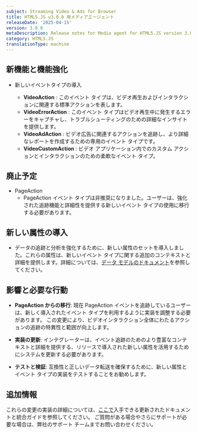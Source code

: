 ```yaml
---
subject: Streaming Video & Ads for Browser
title: HTML5.JS v3.0.0 用メディアエージェント
releaseDate: '2025-04-15'
version: 3.0.0
metaDescription: Release notes for Media agent for HTML5.JS version 3.0.0
category: HTML5.JS
translationType: machine
---
```


## 新機能と機能強化

* 新しいイベントタイプの導入

  * **VideoAction** : このイベント タイプは、ビデオ再生およびインタラクションに関連する標準アクションを表します。
  * **VideoErrorAction** : このイベント タイプはビデオ再生中に発生するエラーをキャプチャし、トラブルシューティングのための詳細なインサイトを提供します。
  * **VideoAdAction** : ビデオ広告に関連するアクションを追跡し、より詳細なレポートを作成するための専用のイベント タイプです。
  * **VideoCustomAction** : ビデオ アプリケーション内でのカスタム アクションとインタラクションのための柔軟なイベント タイプ。

## 廃止予定

* PageAction
  * PageAction イベント タイプは非推奨になりました。ユーザーは、強化された追跡機能と詳細性を提供する新しいイベント タイプの使用に移行する必要があります。

## 新しい属性の導入

* データの追跡と分析を強化するために、新しい属性のセットを導入しました。これらの属性は、新しいイベント タイプに関する追加のコンテキストと詳細を提供します。詳細については、[データ モデルのドキュメント](https://github.com/newrelic/video-html5-js/blob/v3.0.0/DATAMODEL.md)を参照してください。

## 影響と必要な行動

* **PageAction からの移行**: 現在 PageAction イベントを追跡しているユーザーは、新しく導入されたイベント タイプを利用するように実装を調整する必要があります。 この変更により、ビデオインタラクション全体にわたるアクションの追跡の特異性と範囲が向上します。

* **実装の更新**: インテグレーターは、イベント追跡のためのより豊富なコンテキストと詳細を提供する、リリースで導入された新しい属性を活用するためにシステムを更新する必要があります。

* **テストと検証**: 互換性と正しいデータ転送を確保するために、新しい属性とイベント タイプの実装をテストすることをお勧めします。

## 追加情報

これらの変更の実装の詳細については、[ここで](https://github.com/newrelic/video-html5-js/blob/master/README.md)入手できる更新されたドキュメントと統合ガイドを参照してください。 ご質問がある場合やさらにサポートが必要な場合は、弊社のサポート チームまでお問い合わせください。